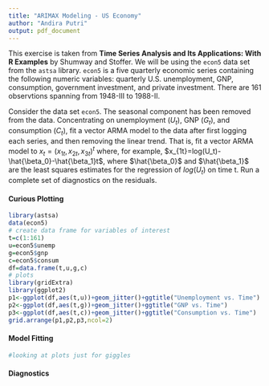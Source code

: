 ---
title: "ARIMAX Modeling - US Economy"
author: "Andira Putri"
output: pdf_document
---

This exercise is taken from **Time Series Analysis and Its Applications: With R Examples** by Shumway and Stoffer. We will be using the `econ5` data set from the `astsa` library. `econ5` is a five quarterly economic series containing the following numeric variables: quarterly U.S. unemployment, GNP, consumption, government investment, and private investment. There are 161 observtions spanning from 1948-III to 1988-II.

Consider the data set `econ5`. The seasonal component has been removed from the data. Concentrating on unemployment $(U_t)$, GNP $(G_t)$, and consumption $(C_t)$, fit a vector ARMA model to the data after first logging each series, and then removing the linear trend. That is, fit a vector ARMA model to $x_t=(x_{1t},x_{2t},x_{3t})^t$ where, for example, $x_{1t}=log(U_t)-\hat{\beta_0}-\hat{\beta_1}t$, where $\hat{\beta_0}$ and $\hat{\beta_1}$ are the least squares estimates for the regression of $log(U_t)$ on time t. Run a complete set of diagnostics on the residuals.

#### Curious Plotting

```{r,echo=FALSE}
library(astsa)
data(econ5)
# create data frame for variables of interest
t=c(1:161)
u=econ5$unemp
g=econ5$gnp
c=econ5$consum
df=data.frame(t,u,g,c)
# plots
library(gridExtra)
library(ggplot2)
p1<-ggplot(df,aes(t,u))+geom_jitter()+ggtitle("Unemployment vs. Time")
p2<-ggplot(df,aes(t,g))+geom_jitter()+ggtitle("GNP vs. Time")
p3<-ggplot(df,aes(t,c))+geom_jitter()+ggtitle("Consumption vs. Time")
grid.arrange(p1,p2,p3,ncol=2)
```

#### Model Fitting

```{r,echo=FALSE}
#looking at plots just for giggles
```

#### Diagnostics

```{r}
```